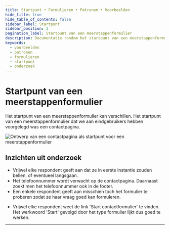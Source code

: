 ```yaml
---
title: Startpunt • Formulieren • Patronen • Voorbeelden
hide_title: true
hide_table_of_contents: false
sidebar_label: Startpunt
sidebar_position: 2
pagination_label: Startpunt van een meerstappenformulier
description: Documentatie rondom het startpunt van een meerstappenformulier
keywords:
  - voorbeelden
  - patronen
  - formulieren
  - startpunt
  - onderzoek
---
```



# Startpunt van een meerstappenformulier

Het startpunt van een meerstappenformulier kan verschillen. Het startpunt van een meerstappenformulier dat we aan eindgebruikers hebben voorgelegd was een contactpagina.

![Ontwerp van een contactpagina als startpunt voor een meerstappenformulier](https://raw.githubusercontent.com/nl-design-system/documentatie/assets/voorbeeld_formulier_contact-pagina.png)

## Inzichten uit onderzoek

- Vrijwel elke respondent geeft aan dat ze in eerste instantie zouden bellen, of eventueel langsgaan.
- Het telefoonnummer wordt verwacht op de contactpagina. Daarnaast zoekt men het telefoonnummer ook in de footer.
- Een enkele respondent geeft aan misschien toch het formulier te proberen zodat ze haar vraag goed kan formuleren.

<VideoPlayer videoId="qpgG7OKQjhI" />

- Vrijwel elke respondent weet de link 'Start contactformulier' te vinden. Het werkwoord 'Start' gevolgd door het type formulier lijkt dus goed te werken.

<VideoPlayer videoId="ylxtU4BVvrs" />

<ResearchInfo />

---

<PatternFooterInfo />
